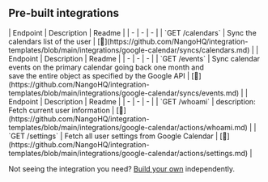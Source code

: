 
## Pre-built integrations

<AccordionGroup>


<Accordion title="Calendars">
| Endpoint | Description | Readme |
| - | - | - |
| `GET /calendars` | Sync the calendars list of the user | [🔗](https://github.com/NangoHQ/integration-templates/blob/main/integrations/google-calendar/syncs/calendars.md) |
</Accordion>


<Accordion title="Events">
| Endpoint | Description | Readme |
| - | - | - |
| `GET /events` | Sync calendar events on the primary calendar going back one month and<br />save the entire object as specified by the Google API | [🔗](https://github.com/NangoHQ/integration-templates/blob/main/integrations/google-calendar/syncs/events.md) |
</Accordion>


<Accordion title="Users">
| Endpoint | Description | Readme |
| - | - | - |
| `GET /whoami` | description: Fetch current user information | [🔗](https://github.com/NangoHQ/integration-templates/blob/main/integrations/google-calendar/actions/whoami.md) |
| `GET /settings` | Fetch all user settings from Google Calendar | [🔗](https://github.com/NangoHQ/integration-templates/blob/main/integrations/google-calendar/actions/settings.md) |
</Accordion>

</AccordionGroup>

<Tip>Not seeing the integration you need? [Build your own](https://nango.dev/docs/guides/platform/functions) independently.</Tip>
